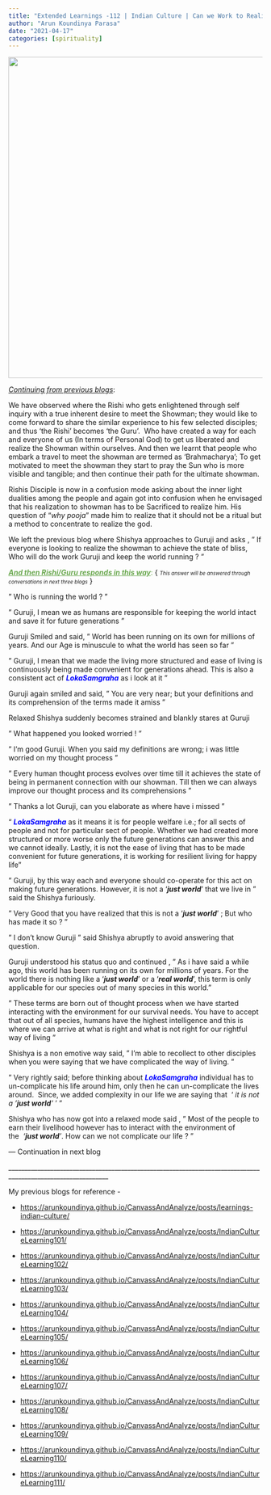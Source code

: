 ```yaml
---
title: "Extended Learnings -112 | Indian Culture | Can we Work to Realize God?"
author: "Arun Koundinya Parasa"
date: "2021-04-17"
categories: [spirituality]
---
```


![](work112.png){fig-align="center" width="636"}

[*Continuing from previous blogs*]{.underline}:

We have observed where the Rishi who gets enlightened through self inquiry with a true inherent desire to meet the Showman; they would like to come forward to share the similar experience to his few selected disciples; and thus 'the Rishi' becomes 'the Guru'.  Who have created a way for each and everyone of us (In terms of Personal God) to get us liberated and realize the Showman within ourselves. And then we learnt that people who embark a travel to meet the showman are termed as 'Brahmacharya'; To get motivated to meet the showman they start to pray the Sun who is more visible and tangible; and then continue their path for the ultimate showman.

Rishis Disciple is now in a confusion mode asking about the inner light dualities among the people and again got into confusion when he envisaged that his realization to showman has to be Sacrificed to realize him. His question of "*why pooja*" made him to realize that it should not be a ritual but a method to concentrate to realize the god.

We left the previous blog where Shishya approaches to Guruji and asks , " If everyone is looking to realize the showman to achieve the state of bliss, Who will do the work Guruji and keep the world running ? "

[[***And then Rishi/Guru responds in this way***]{.underline}:]{style="color: #6aa84f;"} { [*This answer will be answered through conversations in next three blogs*]{style="font-size: x-small;"} }

" Who is running the world ? "

" Guruji, I mean we as humans are responsible for keeping the world intact and save it for future generations "

Guruji Smiled and said, " World has been running on its own for millions of years. And our Age is minuscule to what the world has seen so far "

" Guruji, I mean that we made the living more structured and ease of living is continuously being made convenient for generations ahead. This is also a consistent act of [***LokaSamgraha***]{style="color: blue"} as i look at it "

Guruji again smiled and said, " You are very near; but your definitions and its comprehension of the terms made it amiss "

Relaxed Shishya suddenly becomes strained and blankly stares at Guruji

" What happened you looked worried ! "

" I'm good Guruji. When you said my definitions are wrong; i was little worried on my thought process "

" Every human thought process evolves over time till it achieves the state of being in permanent connection with our showman. Till then we can always improve our thought process and its comprehensions "

" Thanks a lot Guruji, can you elaborate as where have i missed "

" [***LokaSamgraha***]{style="color: blue"} as it means it is for people welfare i.e.; for all sects of people and not for particular sect of people. Whether we had created more structured or more worse only the future generations can answer this and we cannot ideally. Lastly, it is not the ease of living that has to be made convenient for future generations, it is working for resilient living for happy life "

" Guruji, by this way each and everyone should co-operate for this act on making future generations. However, it is not a '***just world***' that we live in " said the Shishya furiously.

" Very Good that you have realized that this is not a '***just world***' ; But who has made it so ? "

" I don't know Guruji " said Shishya abruptly to avoid answering that question.

Guruji understood his status quo and continued , " As i have said a while ago, this world has been running on its own for millions of years. For the world there is nothing like a '***just world***' or a '***real world***', this term is only applicable for our species out of many species in this world."

" These terms are born out of thought process when we have started interacting with the environment for our survival needs. You have to accept that out of all species, humans have the highest intelligence and this is where we can arrive at what is right and what is not right for our rightful way of living "

Shishya is a non emotive way said, " I'm able to recollect to other disciples when you were saying that we have complicated the way of living. "

" Very rightly said; before thinking about [***LokaSamgraha***]{style="color: blue"} individual has to un-complicate his life around him, only then he can un-complicate the lives around.  Since, we added complexity in our life we are saying that  ' *it is not a '**just world**'* ' "

Shishya who has now got into a relaxed mode said , " Most of the people to earn their livelihood however has to interact with the environment of the  *'**just world**'*. How can we not complicate our life ? "

--- Continuation in next blog

\_\_\_\_\_\_\_\_\_\_\_\_\_\_\_\_\_\_\_\_\_\_\_\_\_\_\_\_\_\_\_\_\_\_\_\_\_\_\_\_\_\_\_\_\_\_\_\_\_\_\_\_\_\_\_\_\_\_\_\_\_\_\_\_\_\_\_\_\_\_\_\_\_\_\_\_\_\_\_\_\_\_\_\_\_\_\_\_\_\_\_\_\_\_\_\_\_\_\_\_\_\_\_\_\_\_\_\_\_\

My previous blogs for reference -

-   <https://arunkoundinya.github.io/CanvassAndAnalyze/posts/learnings-indian-culture/>

-   <https://arunkoundinya.github.io/CanvassAndAnalyze/posts/IndianCultureLearning101/>

-   <https://arunkoundinya.github.io/CanvassAndAnalyze/posts/IndianCultureLearning102/>

-   <https://arunkoundinya.github.io/CanvassAndAnalyze/posts/IndianCultureLearning103/>

-   <https://arunkoundinya.github.io/CanvassAndAnalyze/posts/IndianCultureLearning104/>

-   <https://arunkoundinya.github.io/CanvassAndAnalyze/posts/IndianCultureLearning105/>

-   <https://arunkoundinya.github.io/CanvassAndAnalyze/posts/IndianCultureLearning106/>

-   <https://arunkoundinya.github.io/CanvassAndAnalyze/posts/IndianCultureLearning107/>

-   <https://arunkoundinya.github.io/CanvassAndAnalyze/posts/IndianCultureLearning108/>

-   <https://arunkoundinya.github.io/CanvassAndAnalyze/posts/IndianCultureLearning109/>

-   <https://arunkoundinya.github.io/CanvassAndAnalyze/posts/IndianCultureLearning110/>

-   <https://arunkoundinya.github.io/CanvassAndAnalyze/posts/IndianCultureLearning111/>
